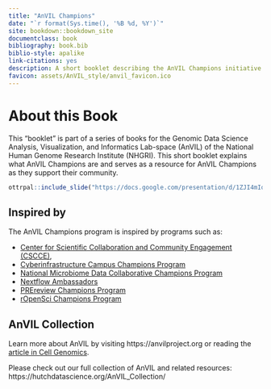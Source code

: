 ```yaml
---
title: "AnVIL Champions"
date: "`r format(Sys.time(), '%B %d, %Y')`"
site: bookdown::bookdown_site
documentclass: book
bibliography: book.bib
biblio-style: apalike
link-citations: yes
description: A short booklet describing the AnVIL Champions initiative
favicon: assets/AnVIL_style/anvil_favicon.ico
---
```



# About this Book {-}

This "booklet" is part of a series of books for the Genomic Data Science Analysis, Visualization, and Informatics Lab-space (AnVIL) of the National Human Genome Research Institute (NHGRI). This short booklet explains what AnVIL Champions are and serves as a resource for AnVIL Champions as they support their community.

```r
ottrpal::include_slide("https://docs.google.com/presentation/d/1ZJI4mIqAR7_ircoYGk-8GZnZ3URDRcWpBFP6dbRL-9w/edit#slide=id.g115e284bdc2_0_0")
```

## Inspired by {- .unlisted}

The AnVIL Champions program is inspired by programs such as:

- [Center for Scientific Collaboration and Community Engagement (CSCCE)](https://cscce.org/resources/community-champions-programs),
- [Cyberinfrastructure Campus Champions Program](https://campuschampions.cyberinfrastructure.org/)
- [National Microbiome Data Collaborative Champions Program](https://microbiomedata.org/community/championsprogram/)
- [Nextflow Ambassadors](https://www.nextflow.io/ambassadors.html)
- [PREreview Champions Program](https://content.prereview.org/announcing-the-prereview-champions-program/)
- [rOpenSci Champions Program](https://ropensci.org/champions/)


## AnVIL Collection {-}

Learn more about AnVIL by visiting https://anvilproject.org or reading the [article in Cell Genomics](https://www.sciencedirect.com/science/article/pii/S2666979X21001063).

Please check out our full collection of AnVIL and related resources: https://hutchdatascience.org/AnVIL_Collection/


